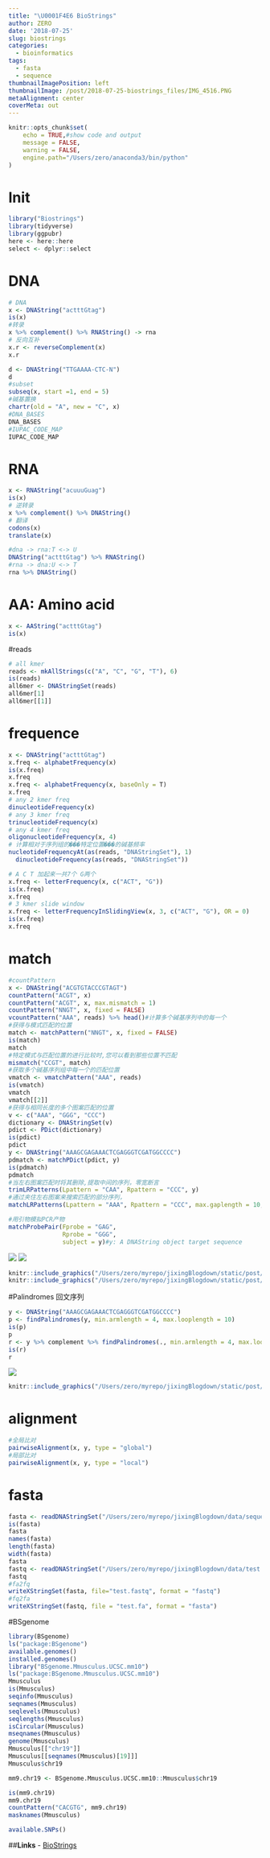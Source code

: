 ```yaml
---
title: "\U0001F4E6 BioStrings"
author: ZERO
date: '2018-07-25'
slug: biostrings
categories:
  - bioinformatics
tags:
  - fasta
  - sequence
thumbnailImagePosition: left
thumbnailImage: /post/2018-07-25-biostrings_files/IMG_4516.PNG
metaAlignment: center
coverMeta: out
---
```


```r
knitr::opts_chunk$set(
	echo = TRUE,#show code and output
	message = FALSE,
	warning = FALSE,
	engine.path="/Users/zero/anaconda3/bin/python"
)
```



# Init
```r
library("Biostrings")
library(tidyverse)
library(ggpubr)
here <- here::here
select <- dplyr::select
```

# DNA
```r
# DNA
x <- DNAString("actttGtag")
is(x)
#转录 
x %>% complement() %>% RNAString() -> rna
# 反向互补
x.r <- reverseComplement(x)
x.r

d <- DNAString("TTGAAAA-CTC-N")
d
#subset
subseq(x, start =1, end = 5)
#碱基置换
chartr(old = "A", new = "C", x)
#DNA_BASES
DNA_BASES
#IUPAC_CODE_MAP
IUPAC_CODE_MAP
```

# RNA
```r
x <- RNAString("acuuuGuag")
is(x)
# 逆转录 
x %>% complement() %>% DNAString()
# 翻译
codons(x)
translate(x)

#dna -> rna:T <-> U
DNAString("actttGtag") %>% RNAString()
#rna -> dna:U <-> T
rna %>% DNAString()
```

# AA: Amino acid 
```r
x <- AAString("actttGtag")
is(x)
```

#reads
```r
# all kmer
reads <- mkAllStrings(c("A", "C", "G", "T"), 6)
is(reads)
all6mer <- DNAStringSet(reads)
all6mer[1]
all6mer[[1]]
```


# frequence
```r
x <- DNAString("actttGtag")
x.freq <- alphabetFrequency(x)
is(x.freq)
x.freq
x.freq <- alphabetFrequency(x, baseOnly = T)
x.freq
# any 2 kmer freq
dinucleotideFrequency(x)
# any 3 kmer freq
trinucleotideFrequency(x)
# any 4 kmer freq
oligonucleotideFrequency(x, 4)
# 计算相对于序列组的���特定位置���的碱基频率
nucleotideFrequencyAt(as(reads, "DNAStringSet"), 1)
  dinucleotideFrequency(as(reads, "DNAStringSet"))

# A C T 加起来一共7个 G两个
x.freq <- letterFrequency(x, c("ACT", "G"))
is(x.freq)  
x.freq  
# 3 kmer slide window
x.freq <- letterFrequencyInSlidingView(x, 3, c("ACT", "G"), OR = 0)
is(x.freq)
x.freq

```

# match
```r
#countPattern
x <- DNAString("ACGTGTACCCGTAGT")
countPattern("ACGT", x)
countPattern("ACGT", x, max.mismatch = 1)
countPattern("NNGT", x, fixed = FALSE)
vcountPattern("AAA", reads) %>% head()#计算多个碱基序列中的每一个
#获得与模式匹配的位置
match <- matchPattern("NNGT", x, fixed = FALSE)
is(match)
match
#特定模式与匹配位置的进行比较时,您可以看到那些位置不匹配
mismatch("CCGT", match)
#获取多个碱基序列组中每一个的匹配位置
vmatch <- vmatchPattern("AAA", reads)
is(vmatch)
vmatch
vmatch[[2]]
#获得与相同长度的多个图案匹配的位置
v <- c("AAA", "GGG", "CCC")
dictionary <- DNAStringSet(v)
pdict <- PDict(dictionary)
is(pdict)
pdict
y <- DNAString("AAAGCGAGAAACTCGAGGGTCGATGGCCCC")
pdmatch <- matchPDict(pdict, y)
is(pdmatch)
pdmatch
#当左右图案匹配时将其删除,提取中间的序列，零宽断言
trimLRPatterns(Lpattern = "CAA", Rpattern = "CCC", y) 
#通过夹住左右图案来搜索匹配的部分序列，
matchLRPatterns(Lpattern = "AAA", Rpattern = "CCC", max.gaplength = 10,y)#max.gaplength: the max distance between the left and right parts of the pattern

#用引物模拟PCR产物
matchProbePair(Fprobe = "GAG", 
               Rprobe = "GGG", 
               subject = y)#y: A DNAString object target sequence

```

![](/Users/zero/myrepo/jixingBlogdown/static/post/2018-07-25-biostrings_files/primer_design.png)
![](/Users/zero/myrepo/jixingBlogdown/static/post/2018-07-25-biostrings_files/引物设计.png)
```r
knitr::include_graphics("/Users/zero/myrepo/jixingBlogdown/static/post/2018-07-25-biostrings_files/primer_design.png")
knitr::include_graphics("/Users/zero/myrepo/jixingBlogdown/static/post/2018-07-25-biostrings_files/引物设计.png")
```

#Palindromes 回文序列
```r
y <- DNAString("AAAGCGAGAAACTCGAGGGTCGATGGCCCC")
p <- findPalindromes(y, min.armlength = 4, max.looplength = 10)
is(p)
p
r <- y %>% complement %>% findPalindromes(., min.armlength = 4, max.looplength = 10)
is(r)
r
```

![](/Users/zero/myrepo/jixingBlogdown/static/post/2018-07-25-biostrings_files/回文序列.png)
```r
knitr::include_graphics("/Users/zero/myrepo/jixingBlogdown/static/post/2018-07-25-biostrings_files/回文序列.png")
```

# alignment
```r
#全局比对
pairwiseAlignment(x, y, type = "global")
#局部比对
pairwiseAlignment(x, y, type = "local")
```

# fasta
```r
fasta <- readDNAStringSet("/Users/zero/myrepo/jixingBlogdown/data/sequence_numb_human_primer_inter_range.fasta", format = "fasta")
is(fasta)
fasta
names(fasta)
length(fasta)
width(fasta)
fasta
fastq <- readDNAStringSet("/Users/zero/myrepo/jixingBlogdown/data/test.fastq", format = "fastq")
fastq
#fa2fq
writeXStringSet(fasta, file="test.fastq", format = "fastq")
#fq2fa
writeXStringSet(fastq, file = "test.fa", format = "fasta")
```


#BSgenome
```r
library(BSgenome)
ls("package:BSgenome")
available.genomes()
installed.genomes()
library("BSgenome.Mmusculus.UCSC.mm10")
ls("package:BSgenome.Mmusculus.UCSC.mm10")
Mmusculus
is(Mmusculus)
seqinfo(Mmusculus)
seqnames(Mmusculus)
seqlevels(Mmusculus)
seqlengths(Mmusculus)
isCircular(Mmusculus)
mseqnames(Mmusculus)
genome(Mmusculus)
Mmusculus[["chr19"]]
Mmusculus[[seqnames(Mmusculus)[19]]]
Mmusculus$chr19

mm9.chr19 <- BSgenome.Mmusculus.UCSC.mm10::Mmusculus$chr19

is(mm9.chr19)
mm9.chr19
countPattern("CACGTG", mm9.chr19)
masknames(Mmusculus)

available.SNPs()

```


##**Links**
- [BioStrings](https://rpubs.com/yuifu/1941)


